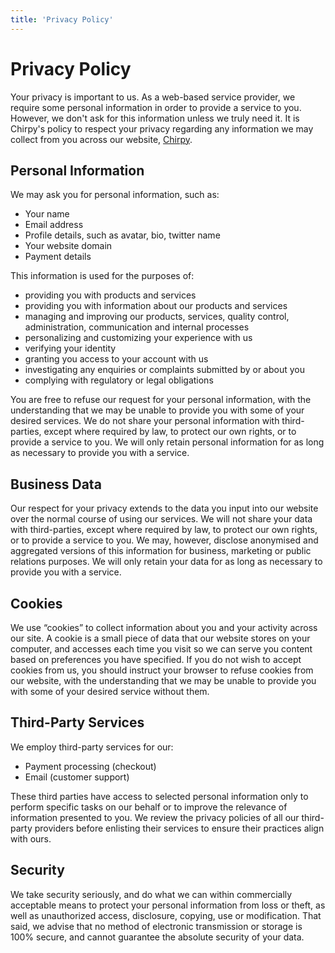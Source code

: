 ```yaml
---
title: 'Privacy Policy'
---
```


# Privacy Policy

Your privacy is important to us. As a web-based service provider, we require some personal information in order to provide a service to you. However, we don't ask for this information unless we truly need it. It is Chirpy's policy to respect your privacy regarding any information we may collect from you across our website,
[Chirpy](/).

## Personal Information

We may ask you for personal information, such as:

- Your name
- Email address
- Profile details, such as avatar, bio, twitter name
- Your website domain
- Payment details

This information is used for the purposes of:

- providing you with products and services
- providing you with information about our products and services
- managing and improving our products, services, quality control, administration, communication and internal processes
- personalizing and customizing your experience with us
- verifying your identity
- granting you access to your account with us
- investigating any enquiries or complaints submitted by or about you
- complying with regulatory or legal obligations

You are free to refuse our request for your personal information, with the
understanding that we may be unable to provide you with some of your desired services.
We do not share your personal information with third-parties, except where required by law, to protect our own rights, or to provide a service to you. We will only retain personal information for as long as necessary to provide you with a service.

## Business Data

Our respect for your privacy extends to the data you input into our website over the normal course of using our services. We will not share your data with third-parties, except where required by law, to protect our own rights, or to provide a service to you. We may, however, disclose anonymised and aggregated versions of this information for business, marketing or public relations purposes. We will only retain your data for as long as necessary to provide you with a service.

## Cookies

We use “cookies” to collect information about you and your activity across our site. A cookie is a small piece of data that our website stores on your computer, and accesses each time you visit so we can serve you content based on preferences you have specified. If you do not wish to accept cookies from us, you should instruct your browser to refuse cookies from our website, with the understanding that we may be unable to provide you with some of your desired service without them.

## Third-Party Services

We employ third-party services for our:

- Payment processing (checkout)
- Email (customer support)

These third parties have access to selected personal information only to perform specific tasks on our behalf or to improve the relevance of information presented to you. We review the privacy policies of all our third-party providers before enlisting their services to ensure their practices align with ours.

## Security

We take security seriously, and do what we can within commercially acceptable means to protect your personal information from loss or theft, as well as unauthorized access, disclosure, copying, use or modification. That said, we advise that no method of electronic transmission or storage is 100% secure, and cannot guarantee the absolute security of your data.
